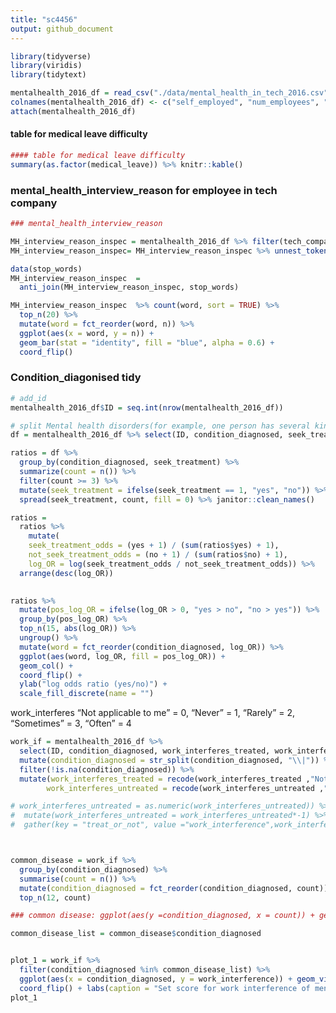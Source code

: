 ```yaml
---
title: "sc4456"
output: github_document
---
```


```r
library(tidyverse)
library(viridis)
library(tidytext)

```

```r
mentalhealth_2016_df = read_csv("./data/mental_health_in_tech_2016.csv") 
colnames(mentalhealth_2016_df) <- c("self_employed", "num_employees", "tech_company", "tech_role", "benefits", "care_options", "employer_discussion", "employer_help", "anonymity", "medical_leave", "mental_health_consequences", "physical_health_consequences", "coworkers_discussion", "supervisor_discussion", "mental_vs_physical", "obs_consequence", "medical_coverage", "help_resourcces", "whether_reveal_business_contacts", "reveal_concequences_business_contects", "whether_reveal_coworkers", "reveal_concequences_coworkers", "productivity_affect", "work_time_affected", "preemployers", "preemployers_benefits", "preemployers_care_options", "preemployers_discussion", "preemployer_help", "pre_anonymity", "pre_mental_health_consequences", "pre_physical_health_consequences", "pre_coworkers_discussion", "pre_supervisors_discussion", "pre_mental_vs_physical", "pre_obs_consequence", "physical_health_interview", "physical_health_interview_reason", "mental_health_interview", "mental_health_interview_reason", "career_influence", "coworkers_view", "friends_family_share", "unsupportive_badly_handled", "less_likely_reveal", "family_history", "mental_health_previous", "mental_health_now", "condition_diagnosed", "possible_condition", "professional_diagnosed", "condition_professional_diagnosed", "seek_treatment", "work_interferes_treated", "work_interferes_untreated", "age", "gender", "country_live", "territory_live", "country_work", "territory_work", "work_position_kind", "work_remotely")
attach(mentalhealth_2016_df)
```
#### table for medical leave difficulty

```r

#### table for medical leave difficulty
summary(as.factor(medical_leave)) %>% knitr::kable() 

```


### mental_health_interview_reason for employee in tech company

```r
### mental_health_interview_reason

MH_interview_reason_inspec = mentalhealth_2016_df %>% filter(tech_company == 1) 
MH_interview_reason_inspec= MH_interview_reason_inspec %>% unnest_tokens(word, mental_health_interview_reason)

data(stop_words)
MH_interview_reason_inspec  = 
  anti_join(MH_interview_reason_inspec, stop_words) 

MH_interview_reason_inspec  %>% count(word, sort = TRUE) %>% 
  top_n(20) %>% 
  mutate(word = fct_reorder(word, n)) %>% 
  ggplot(aes(x = word, y = n)) +
  geom_bar(stat = "identity", fill = "blue", alpha = 0.6) +
  coord_flip()
```

### Condition_diagonised tidy

```r
# add_id
mentalhealth_2016_df$ID = seq.int(nrow(mentalhealth_2016_df))

# split Mental health disorders(for example, one person has several kinds of MH disorders)
df = mentalhealth_2016_df %>% select(ID, condition_diagnosed, seek_treatment) %>% mutate(condition_diagnosed = str_split(condition_diagnosed, "\\|")) %>% unnest(condition_diagnosed) 
```

```r
ratios = df %>% 
  group_by(condition_diagnosed, seek_treatment) %>% 
  summarize(count = n()) %>%
  filter(count >= 3) %>% 
  mutate(seek_treatment = ifelse(seek_treatment == 1, "yes", "no")) %>% 
  spread(seek_treatment, count, fill = 0) %>% janitor::clean_names() 

ratios = 
  ratios %>% 
    mutate(
    seek_treatment_odds = (yes + 1) / (sum(ratios$yes) + 1),
    not_seek_treatment_odds = (no + 1) / (sum(ratios$no) + 1), 
    log_OR = log(seek_treatment_odds / not_seek_treatment_odds)) %>% 
  arrange(desc(log_OR))
  
```

```r
ratios %>%
  mutate(pos_log_OR = ifelse(log_OR > 0, "yes > no", "no > yes")) %>% 
  group_by(pos_log_OR) %>%
  top_n(15, abs(log_OR)) %>%
  ungroup() %>%
  mutate(word = fct_reorder(condition_diagnosed, log_OR)) %>%
  ggplot(aes(word, log_OR, fill = pos_log_OR)) +
  geom_col() +
  coord_flip() +
  ylab("log odds ratio (yes/no)") +
  scale_fill_discrete(name = "")
```


work_interferes
"Not applicable to me" = 0, "Never" = 1, "Rarely" = 2, "Sometimes" = 3, "Often" = 4

```r
work_if = mentalhealth_2016_df %>% 
  select(ID, condition_diagnosed, work_interferes_treated, work_interferes_untreated) %>% 
  mutate(condition_diagnosed = str_split(condition_diagnosed, "\\|")) %>% unnest(condition_diagnosed) %>%    
  filter(!is.na(condition_diagnosed)) %>% 
  mutate(work_interferes_treated = recode(work_interferes_treated ,"Not applicable to me" = 0, "Never" = 1, "Rarely" = 2, "Sometimes" = 3, "Often" = 4),
        work_interferes_untreated = recode(work_interferes_untreated ,"Not applicable to me" = 0, "Never" = 1, "Rarely" = 2, "Sometimes" = 3, "Often" = 4)) %>% gather(key = "treat_or_not", value ="work_interference",work_interferes_treated:work_interferes_untreated)

# work_interferes_untreated = as.numeric(work_interferes_untreated)) %>% 
#  mutate(work_interferes_untreated = work_interferes_untreated*-1) %>% 
#  gather(key = "treat_or_not", value ="work_interference",work_interferes_treated:work_interferes_untreated)



common_disease = work_if %>%
  group_by(condition_diagnosed) %>% 
  summarise(count = n()) %>% 
  mutate(condition_diagnosed = fct_reorder(condition_diagnosed, count)) %>% 
  top_n(12, count) 

### common disease: ggplot(aes(y =condition_diagnosed, x = count)) + geom_path()

common_disease_list = common_disease$condition_diagnosed


plot_1 = work_if %>% 
  filter(condition_diagnosed %in% common_disease_list) %>% 
  ggplot(aes(x = condition_diagnosed, y = work_interference)) + geom_violin() + facet_wrap(~treat_or_not) +
  coord_flip() + labs(caption = "Set score for work interference of mental health disorder: Not applicable to me = 0, Never = 1, Rarely = 2, Sometimes = 3, Often = 4")
plot_1

 
```

